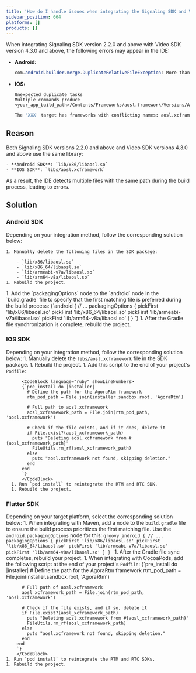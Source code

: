 ```yaml
---
title: 'How do I handle issues when integrating the Signaling SDK and Video SDK simultaneously?'
sidebar_position: 664
platforms: []
products: []
---
```




When integrating Signaling SDK version 2.2.0 and above with Video SDK version 4.3.0 and above, the following errors may appear in the IDE:

- **Android:**
    ```java
    com.android.builder.merge.DuplicateRelativeFileException: More than one file was found with OS independent path 'lib/x86/libaosl.so'
    ```

- **IOS:**

    ```objc
    Unexpected duplicate tasks
    Multiple commands produce <your_app_build_path>/Contents/Frameworks/aosl.framework/Versions/A'
    ```

    ```bash
    The 'XXX' target has frameworks with conflicting names: aosl.xcframework.
    ```

## Reason

Both Signaling SDK versions 2.2.0 and above and Video SDK versions 4.3.0 and above use the same library:

    - **Android SDK**: `lib/x86/libaosl.so`
    - **IOS SDK**: `libs/aosl.xcframework`

As a result, the IDE detects multiple files with the same path during the build process, leading to errors.

## Solution

### Android SDK

Depending on your integration method, follow the corresponding solution below:

<Tabs>
  <TabItem value="Android-cdn" label="Using CDN">
   
    1. Manually delete the following files in the SDK package:

        - `lib/x86/libaosl.so`
        - `lib/x86_64/libaosl.so`
        - `lib/armeabi-v7a/libaosl.so`
        - `lib/arm64-v8a/libaosl.so`
    1. Rebuild the project.
  </TabItem>
  <TabItem value="Android-maven" label="Using Maven">
    1. Add the `packagingOptions` node to the `android` node in the `build.gradle` file to specify that the first matching file is preferred during the build process:
        <CodeBlock language="groovy" showLineNumbers>
        {`android {
          // ...
          packagingOptions {
            pickFirst 'lib/x86/libaosl.so'
            pickFirst 'lib/x86_64/libaosl.so'
            pickFirst 'lib/armeabi-v7a/libaosl.so'
            pickFirst 'lib/arm64-v8a/libaosl.so'
          }
        }
        `}
        </CodeBlock>
    1. After the Gradle file synchronization is complete, rebuild the project.
  </TabItem>
</Tabs>

### IOS SDK

Depending on your integration method, follow the corresponding solution below:
<Tabs>
  <TabItem value="ios-cdn" label="Using CDN">
    1. Manually delete the `libs/aosl.xcframework` file in the SDK package.
    1. Rebuild the project.
  </TabItem>
  <TabItem value="ios-CocoaPods" label="Using CocoaPods">
      1. Add this script to the end of your project's `Podfile`:

          <CodeBlock language="ruby" showLineNumbers>
          {`pre_install do |installer|
            # Define the path for the AgoraRtm framework
            rtm_pod_path = File.join(installer.sandbox.root, 'AgoraRtm')

            # Full path to aosl.xcframework
            aosl_xcframework_path = File.join(rtm_pod_path, 'aosl.xcframework')

            # Check if the file exists, and if it does, delete it
            if File.exist?(aosl_xcframework_path)
              puts "Deleting aosl.xcframework from #{aosl_xcframework_path}"
              FileUtils.rm_rf(aosl_xcframework_path)
            else
              puts "aosl.xcframework not found, skipping deletion."
            end
          end
          `}
          </CodeBlock>
      1. Run `pod install` to reintegrate the RTM and RTC SDK.
      1. Rebuild the project.
  </TabItem>
</Tabs>

### Flutter SDK

Depending on your target platform, select the corresponding solution below:
<Tabs>
  <TabItem value="android" label="Android">
    1. When integrating with Maven, add a node to the `build.gradle` file to ensure the build process prioritizes the first matching file. Use the `android.packagingOptions` node for this:
        ```groovy
        android {
          // ...
          packagingOptions {
            pickFirst 'lib/x86/libaosl.so'
            pickFirst 'lib/x86_64/libaosl.so'
            pickFirst 'lib/armeabi-v7a/libaosl.so'
            pickFirst 'lib/arm64-v8a/libaosl.so'
          }
        }
        ```
    1. After the Gradle file sync completes, rebuild your project.
  </TabItem>
  <TabItem value="iOS" label="iOS">
    1. When integrating with CocoaPods, add the following script at the end of your project's `Podfile`:
        <CodeBlock language="ruby" showLineNumbers>
        {`pre_install do |installer|
        # Define the path for the AgoraRtm framework
          rtm_pod_path = File.join(installer.sandbox.root, 'AgoraRtm')

          # Full path of aosl.xcframework
          aosl_xcframework_path = File.join(rtm_pod_path, 'aosl.xcframework')

          # Check if the file exists, and if so, delete it
          if File.exist?(aosl_xcframework_path)
            puts "Deleting aosl.xcframework from #{aosl_xcframework_path}"
            FileUtils.rm_rf(aosl_xcframework_path)
          else
            puts "aosl.xcframework not found, skipping deletion."
          end
        end
        `}
        </CodeBlock>
    1. Run `pod install` to reintegrate the RTM and RTC SDKs.
    1. Rebuild the project.
  </TabItem>
</Tabs>
























